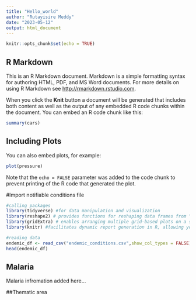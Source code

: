```yaml
---
title: "Hello_world"
author: "Rutayisire Meddy"
date: "2023-05-12"
output: html_document
---
```


```r
knitr::opts_chunk$set(echo = TRUE)
```

## R Markdown

This is an R Markdown document. Markdown is a simple formatting syntax for authoring HTML, PDF, and MS Word documents. For more details on using R Markdown see <http://rmarkdown.rstudio.com>.

When you click the **Knit** button a document will be generated that includes both content as well as the output of any embedded R code chunks within the document. You can embed an R code chunk like this:

```r
summary(cars)
```

## Including Plots

You can also embed plots, for example:

```r
plot(pressure)
```

Note that the `echo = FALSE` parameter was added to the code chunk to prevent printing of the R code that generated the plot.

#Import notifiable conditions file
```r
#calling packages
library(tidyverse) #for data manipulation and visualization
library(reshape2) # provides functions for reshaping data frames from "wide" to "long" format and vice versa
library(gridExtra) # enables arranging multiple grid-based plots on a single page, combining multiple plots into a single plot, or arranging plots in a grid layout
library(knitr) #facilitates dynamic report generation in R, allowing you to mix R code with narrative text and generate reports in various formats such as HTML, PDF,

#reading data
endemic_df <- read_csv("endemic_conditions.csv",show_col_types = FALSE)
head(endemic_df)
```


## Malaria

Malaria infromation added here...

##Thematic area

